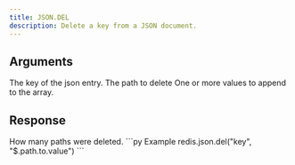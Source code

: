 ```yaml
---
title: JSON.DEL
description: Delete a key from a JSON document.
---
```


## Arguments

<ParamField body="key" type="string" required>
    The key of the json entry.
</ParamField>
<ParamField body="path" type="string" default="$">
    The path to delete
</ParamField>



<ParamField body="value" type="...TValue[]" required>
    One or more values to append to the array.
</ParamField>


## Response

<ResponseField type="integer" required>
  How many paths were deleted.
</ResponseField>

<RequestExample>
```py Example
redis.json.del("key", "$.path.to.value")
```
</RequestExample>
